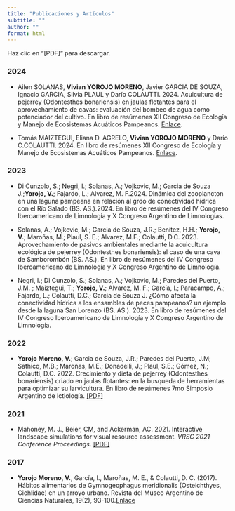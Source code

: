 ```yaml
---
title: "Publicaciones y Artículos"
subtitle: ""
author: ""
format: html
---
```



Haz clic en "[PDF]" para descargar. 

### 2024




- Ailen SOLANAS, **Vivian YOROJO MORENO**, Javier GARCIA DE SOUZA, Ignacio GARCIA, Silvia PLAUL y Darío COLAUTTI. 2024. Acuicultura de pejerrey (Odontesthes bonariensis) en jaulas flotantes para el aprovechamiento de cavas: evaluación del bombeo de agua como potenciador del cultivo. En libro de resúmenes XII Congreso de Ecología y Manejo de Ecosistemas Acuáticos Pampeanos. [Enlace](https://iimyc.gob.ar/emeap2024/wp-content/uploads/2024/10/Libro-de-Resumenes-XII-EMEAP-2024.pdf).   

- Tomás MAIZTEGUI, Eliana D. AGRELO, **Vivian YOROJO MORENO** y Darío C.COLAUTTI. 2024. En libro de resúmenes XII Congreso de Ecología y Manejo de Ecosistemas Acuáticos Pampeanos. [Enlace](https://iimyc.gob.ar/emeap2024/wp-content/uploads/2024/10/Libro-de-Resumenes-XII-EMEAP-2024.pdf).



### 2023

- Di Cunzolo, S.; Negri, I.; Solanas, A.; Vojkovic, M.; Garcia de Souza J.;**Yorojo, V.**; Fajardo, L.; Alvarez, M. F.2024. Dinámica del zooplancton en una laguna pampeana en relación al grdo de conectividad hidrica con el Río Salado (BS. AS.).2024. En libro de resúmenes del IV Congreso Iberoamericano de Limnología y X Congreso Argentino de Limnologías. 

- Solanas, A.; Vojkovic, M.; Garcia de Souza, J.R.; Benítez, H.H.; **Yorojo, V.**; Maroñas, M.; Plaul, S. E.; Alvarez, M.F.; Colautti, D.C. 2023. Aprovechamiento de pasivos ambientales mediante la acuicultura ecológica de  pejerrey (Odontesthes bonariensis): el caso de una cava de Samborombón (BS. AS.). En libro de resúmenes del IV Congreso Iberoamericano de Limnología y X Congreso Argentino de Limnología. 


- Negri, I.; Di Cunzolo, S.; Solanas, A.; Vojkovic, M.; Paredes del Puerto, J.M. ; Maiztegui, T.; **Yorojo, V.**; Alvarez, M. F.; García, I.; Paracampo, A.; Fajardo, L.; Colautti, D.C.; Garcia de Souza J. ¿Cómo afecta la conectividad hídrica a los ensambles de peces pampeanos? un ejemplo desde la laguna San Lorenzo (BS. AS.). 2023. En libro de resúmenes del IV Congreso Iberoamericano de Limnología y X Congreso Argentino de Limnología. 


### 2022 

- **Yorojo Moreno, V.**; Garcia de Souza, J.R.; Paredes del Puerto, J.M; Sathicq, M.B.; Maroñas, M.E.; Donadelli, J.; Plaul, S.E.; Gómez, N.; Colautti, D.C. 2022. Crecimiento y dieta de pejerrey (Odontesthes bonariensis) criado en jaulas flotantes: en la busqueda de herramientas para optimizar su larvicultura. En libro de resúmenes 7mo Simposio Argentino de Ictiología. [[PDF]](http://rid.unrn.edu.ar:8080/bitstream/20.500.12049/10868/1/Libro%20de%20Abstracts%20%282%29.pdf)


### 2021

- Mahoney, M. J., Beier, CM, and Ackerman, AC. 2021. Interactive landscape simulations for visual resource assessment. *VRSC 2021 Conference Proceedings*. [[PDF]](vrs_2021.pdf)

### 2017

- **Yorojo Moreno, V.**, García, I., Maroñas, M. E., & Colautti, D. C. (2017). Hábitos alimentarios de Gymnogeophagus meridionalis (Osteichthyes, Cichlidae) en un arroyo urbano. Revista del Museo Argentino de Ciencias Naturales, 19(2), 93-100.[Enlace](https://revista.macn.gob.ar/index.php/RevMus/article/view/506/468)